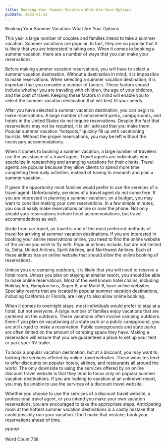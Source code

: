 ```yaml
---
title: Booking-Your-Summer-Vacation-What-Are-Your-Options
pubDate: 2023-01-11
---
```


Booking Your Summer Vacation:  What Are Your Options

This year a large number of couples and families intend to take a summer vacation.  Summer vacations are popular.  In fact, they are so popular that it is likely that you are interested in taking one.  When it comes to booking a summer vacation, there are a number of ways that you can make your reservations.  

Before making summer vacation reservations, you will have to select a summer vacation destination.  Without a destination in mind, it is impossible to make reservations.  When selecting a summer vacation destination, it is important that you consider a number of factors. These factors should include whether you are traveling with children, the age of your children, and the cost of travel.  Keeping these factors in mind will enable you to select the summer vacation destination that will best fit your needs.

After you have selected a summer vacation destination, you can begin to make reservations.  A large number of amusement parks, campgrounds, and hotels in the United States do not require reservations.  Despite the fact that reservations may not be required, it is still advised that you make them.  Popular summer vacation “hotspots,” quickly fill up with vacationing tourists.  Without the proper reservations, you may be left without the necessary accommodations.  

When it comes to booking a summer vacation, a large number of travelers use the assistance of a travel agent.  Travel agents are individuals who specialize in researching and arranging vacations for their clients.  Travel agents are popular because they allow clients to spend more time completing their daily activities, instead of having to research and plan a summer vacation.  

If given the opportunity most families would prefer to use the services of a travel agent.  Unfortunately, services of a travel agent do not come free.  If you are interested in planning a summer vacation, on a budget, you may want to consider making your own reservations.  In a few simple minutes, you could easily make reservations online or over the phone.  Not only should your reservations include hotel accommodations, but travel accommodations as well.

Aside from car travel, air travel is one of the most preferred methods of travel for arriving at summer vacation destinations.  If you are interested in booking your airline reservations online, you need to find the online website of the airline you wish to fly with.  Popular airlines include, but are not limited to, Delta, United Airlines, Spirit Airlines, and Northwest Airlines.  Each of these airlines has an online website that should allow the online booking of reservations.

Unless you are camping outdoors, it is likely that you will need to reserve a hotel room.  Unless you plan on staying at smaller resort, you should be able to make online reservations.  Most of the well known hotel chains, including Holiday Inn, Hampton Inns, Super 8, and Motel 6, have online websites.  Specialty resorts that are located in popular summer vacation destinations, including California or Florida, are likely to also allow online booking.

When it comes to overnight stays, most individuals would prefer to stay at a hotel, but not everyone.  A large number of families enjoy vacations that are centered on the outdoors.  These vacations often involve camping outdoors.  Even if you plan on vacationing at a state park or a public campground, you are still urged to make a reservation.  Public campgrounds and state parks are often limited on the amount of camping space they have.  Making a reservation will ensure that you are guaranteed a place to set up your tent or park your RV trailer.

To book a popular vacation destination, but at a discount, you may want to looking the services offered by online travel websites.  These websites tend to offer discounts on popular hotels, airlines, and restaurants all around the world.  The only downside to using the services offered by an online discount travel website is that they tend to focus only on popular summer vacation destinations.  If you are looking to vacation at an unknown resort, you may be unable to use the services of a discount travel website. 

Whether you choose to use the services of a discount travel website, a professional travel agent, or you intend you make your own vacation reservations, you are encouraged to take the appropriate steps.  Anticipating room at the hottest summer vacation destinations is a costly mistake that could possibly ruin your vacation.  Don’t make that mistake; book your reservations ahead of time.   

PPPPP

Word Count 738
